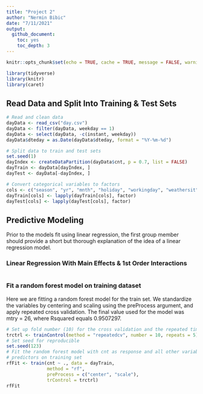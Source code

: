 ```yaml
---
title: "Project 2"
author: "Nermin Bibic"
date: "7/11/2021"
output:
  github_document:
    toc: yes
    toc_depth: 3
---
```


```r
knitr::opts_chunk$set(echo = TRUE, cache = TRUE, message = FALSE, warning = FALSE, error = TRUE)
```

```r
library(tidyverse)
library(knitr)
library(caret)
```

## Read Data and Split Into Training & Test Sets

```r
# Read and clean data
dayData <- read_csv("day.csv")
dayData <- filter(dayData, weekday == 1)
dayData <- select(dayData, -c(instant, weekday))
dayData$dteday = as.Date(dayData$dteday, format = "%Y-%m-%d")

# Split data to train and test sets
set.seed(1)
dayIndex <- createDataPartition(dayData$cnt, p = 0.7, list = FALSE)
dayTrain <- dayData[dayIndex, ]
dayTest <- dayData[-dayIndex, ]

# Convert categorical variables to factors
cols <- c("season", "yr", "mnth", "holiday", "workingday", "weathersit")
dayTrain[cols] <- lapply(dayTrain[cols], factor)
dayTest[cols] <- lapply(dayTest[cols], factor)
```

## Predictive Modeling

Prior to the models fit using linear regression, the first group member should provide a short but thorough explanation of the idea of a linear regression model.

### Linear Regression With Main Effects & 1st Order Interactions

```r

```

### Fit a random forest model on training dataset

Here we are fitting a random forest model for the train set. We standardize the variables by centering and scaling using the preProcess argument, and apply repeated cross validation. The final value used for the model was mtry = 26, where Rsquared equals 0.9507297.

```r
# Set up fold number (10) for the cross validation and the repeated times (5) of the whole CV 
trctrl <- trainControl(method = "repeatedcv", number = 10, repeats = 5)
# Set seed for reproducible
set.seed(123)
# Fit the random forest model with cnt as response and all other variables as
# predictors on training set
rfFit <- train(cnt ~ ., data = dayTrain,
               method = "rf",
               preProcess = c("center", "scale"),
               trControl = trctrl)
rfFit
```


